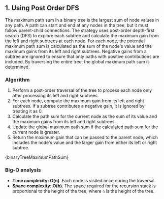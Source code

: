 

## 1. Using Post Order DFS

The maximum path sum in a binary tree is the largest sum of node values in any path. A path can start and end at any nodes in the tree, but it must follow parent-child connections. The strategy uses post-order depth-first search (DFS) to explore each subtree and calculate the maximum gain from the left and right subtrees at each node. For each node, the potential maximum path sum is calculated as the sum of the node's value and the maximum gains from its left and right subtrees. Negative gains from a subtree are ignored to ensure that only paths with positive contributions are included. By traversing the entire tree, the global maximum path sum is determined.

### Algorithm

1. Perform a post-order traversal of the tree to process each node only after processing its left and right subtrees.
2. For each node, compute the maximum gain from its left and right subtrees. If a subtree contributes a negative gain, it is ignored by treating it as 0.
3. Calculate the path sum for the current node as the sum of its value and the maximum gains from its left and right subtrees.
4. Update the global maximum path sum if the calculated path sum for the current node is greater.
5. Return the maximum gain that can be passed to the parent node, which includes the node's value and the larger gain from either its left or right subtree.

<MDXCodeBlock>{binaryTreeMaximumPathSum}</MDXCodeBlock>

### Big-O analysis

- **Time complexity: O(n)**. Each node is visited once during the traversal.
- **Space complexity: O(h)**. The space required for the recursion stack is proportional to the height of the tree, where `h` is the height of the tree.
